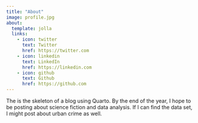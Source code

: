 ```yaml
---
title: "About"
image: profile.jpg
about:
  template: jolla
  links:
    - icon: twitter
      text: Twitter
      href: https://twitter.com
    - icon: linkedin
      text: LinkedIn
      href: https://linkedin.com
    - icon: github
      text: Github
      href: https://github.com
---
```


The is the skeleton of a blog using Quarto. By the end of the year, I hope to be posting about science fiction and data analysis. If I can find the data set, I might post about urban crime as well.
